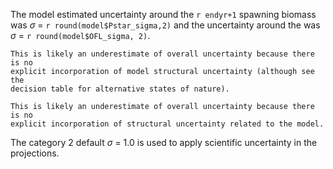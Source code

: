 <!-- text below inspired by Dover https://github.com/chantelwetzel-noaa/dover_sole_2021/ -->
The model estimated uncertainty around the `r endyr+1` spawning biomass was 
$\sigma$ = `r round(model$Pstar_sigma,2)` and the uncertainty around the \gls{ofl}
was $\sigma$ = `r round(model$OFL_sigma, 2)`. 
```asis
This is likely an underestimate of overall uncertainty because there is no 
explicit incorporation of model structural uncertainty (although see the 
decision table for alternative states of nature).
```
```asis
This is likely an underestimate of overall uncertainty because there is no 
explicit incorporation of structural uncertainty related to the model.
```
The category 2 default $\sigma$ = 1.0 is used to apply scientific uncertainty
in the projections.
